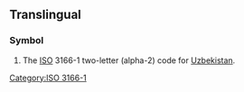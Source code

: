 {{also|Appendix:Variations of "uz"}}
==Translingual==

===Symbol===
{{head|mul|symbol}}

# The [[ISO]] 3166-1 two-letter (alpha-2) code for [[Uzbekistan]].

[[Category:ISO 3166-1]]